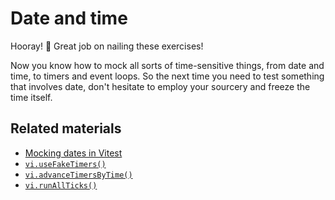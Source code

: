 # Date and time

<EpicVideo url="https://www.epicweb.dev/workshops/mocking-techniques-in-vitest/date-and-time/recap-of-date-and-time" />

Hooray! 🥳 Great job on nailing these exercises!

Now you know how to mock all sorts of time-sensitive things, from date and time, to timers and event loops. So the next time you need to test something that involves date, don't hesitate to employ your sourcery and freeze the time itself.

## Related materials

- [Mocking dates in Vitest](https://vitest.dev/guide/mocking.html#dates)
- [`vi.useFakeTimers()`](https://vitest.dev/api/vi.html#vi-usefaketimers)
- [`vi.advanceTimersByTime()`](https://vitest.dev/api/vi.html#vi-advancetimersbytime)
- [`vi.runAllTicks()`](https://vitest.dev/api/vi.html#vi-runallticks)
